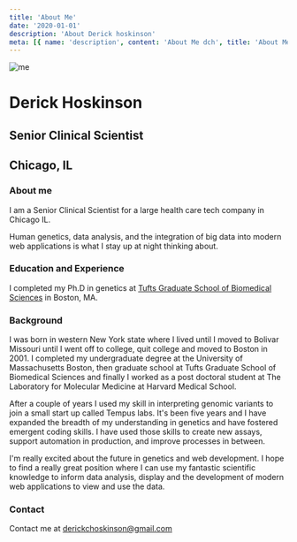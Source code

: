 ```yaml
---
title: 'About Me'
date: '2020-01-01'
description: 'About Derick hoskinson'
meta: [{ name: 'description', content: 'About Me dch', title: 'About Me' }]
---
```



 
<div className='flex flex-row gap-2'>
 
  <img src='https://blogphotosbucket.s3.us-east-2.amazonaws.com/profileimages/DerickFace.jpg' alt='me' className='w-1/2 object-cover ' />
  <div className='flex flex-col gap-2'>
    <h1>Derick Hoskinson</h1>
    <h2 >Senior Clinical Scientist</h2>
    <h2 >Chicago, IL</h2>
    </div>
</div>

### About me

  I am a Senior Clinical Scientist for a large health care tech company in
  Chicago IL.


Human genetics, data analysis, and the integration of big data into modern web
applications is what I stay up at night thinking about.

### Education and Experience

I completed my Ph.D in genetics at
[Tufts Graduate School of Biomedical Sciences](https://gsbs.tufts.edu/) in Boston, MA.

### Background


I was born in western New York state where I lived until I moved to Bolivar Missouri until I went off to college, quit college and moved to Boston in 2001.
I completed my undergraduate degree at the University of Massachusetts Boston, then graduate school at Tufts Graduate School of Biomedical Sciences and finally I worked as a post doctoral student at The Laboratory for Molecular Medicine at Harvard Medical School.

After a couple of years I used my skill in interpreting genomic variants to join a small start up called Tempus labs. It's been five years and I have expanded the breadth of my understanding in genetics and have fostered emergent coding skills. I have used those skills to create new assays, support automation in production, and improve processes in between.

I'm really excited about the future in genetics and web development. I hope to find a really great position where I can use my fantastic scientific knowledge to inform data analysis, display and the development of modern web applications to view and use the data.



### Contact
Contact me at [derickchoskinson@gmail.com](https://gmail.com)

